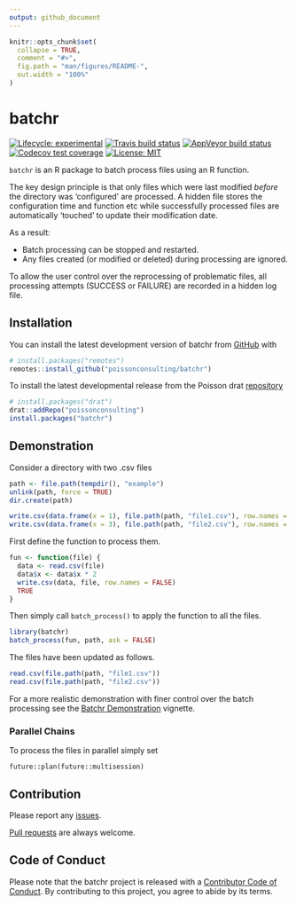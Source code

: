 ```yaml
---
output: github_document
---
```


<!-- README.md is generated from README.Rmd. Please edit that file -->

```r
knitr::opts_chunk$set(
  collapse = TRUE,
  comment = "#>",
  fig.path = "man/figures/README-",
  out.width = "100%"
)
```
# batchr

<!-- badges: start -->
[![Lifecycle: experimental](https://img.shields.io/badge/lifecycle-experimental-orange.svg)](https://www.tidyverse.org/lifecycle/#experimental)
[![Travis build status](https://travis-ci.com/poissonconsulting/batchr.svg?branch=master)](https://travis-ci.com/poissonconsulting/batchr)
[![AppVeyor build status](https://ci.appveyor.com/api/projects/status/github/poissonconsulting/batchr?branch=master&svg=true)](https://ci.appveyor.com/project/poissonconsulting/batchr)
[![Codecov test coverage](https://codecov.io/gh/poissonconsulting/batchr/branch/master/graph/badge.svg)](https://codecov.io/gh/poissonconsulting/batchr?branch=master)
[![License: MIT](https://img.shields.io/badge/License-MIT-green.svg)](https://opensource.org/licenses/MIT)
<!-- badges: end -->

`batchr` is an R package to batch process files using an R function.

The key design principle is that only files which were last modified *before*
the directory was 'configured' are processed.
A hidden file stores the configuration time and function etc while 
successfully processed files are automatically 'touched' to update 
their modification date.

As a result:

- Batch processing can be stopped and restarted.
- Any files created (or modified or deleted) during processing are ignored.

To allow the user control over the reprocessing of problematic files, 
all processing attempts (SUCCESS or FAILURE) are recorded in a hidden log file.

## Installation

You can install the latest development version of batchr from [GitHub](https://github.com/poissonconsulting/batchr) with

```r
# install.packages("remotes")
remotes::install_github("poissonconsulting/batchr")
```

To install the latest developmental release from the Poisson drat [repository](https://github.com/poissonconsulting/drat)

```r
# install.packages("drat")
drat::addRepo("poissonconsulting")
install.packages("batchr")
```

## Demonstration

Consider a directory with two .csv files

```r
path <- file.path(tempdir(), "example")
unlink(path, force = TRUE)
dir.create(path)

write.csv(data.frame(x = 1), file.path(path, "file1.csv"), row.names = FALSE)
write.csv(data.frame(x = 3), file.path(path, "file2.csv"), row.names = FALSE)
```

First define the function to process them.

```r
fun <- function(file) {
  data <- read.csv(file)
  data$x <- data$x * 2
  write.csv(data, file, row.names = FALSE)
  TRUE
}
```

Then simply call `batch_process()` to apply the function to all the files.

```r
library(batchr)
batch_process(fun, path, ask = FALSE)
```

The files have been updated as follows.

```r
read.csv(file.path(path, "file1.csv"))
read.csv(file.path(path, "file2.csv"))
```

For a more realistic demonstration with finer control over the batch processing see the [Batchr Demonstration](https://poissonconsulting.github.io/batchr/articles/batchr.html) vignette.

### Parallel Chains

To process the files in parallel simply set

```
future::plan(future::multisession)
```

## Contribution

Please report any [issues](https://github.com/poissonconsulting/batchr/issues).

[Pull requests](https://github.com/poissonconsulting/batchr/pulls) are always welcome.

## Code of Conduct

Please note that the batchr project is released with a [Contributor Code of Conduct](https://contributor-covenant.org/version/2/0/CODE_OF_CONDUCT.html). By contributing to this project, you agree to abide by its terms.
